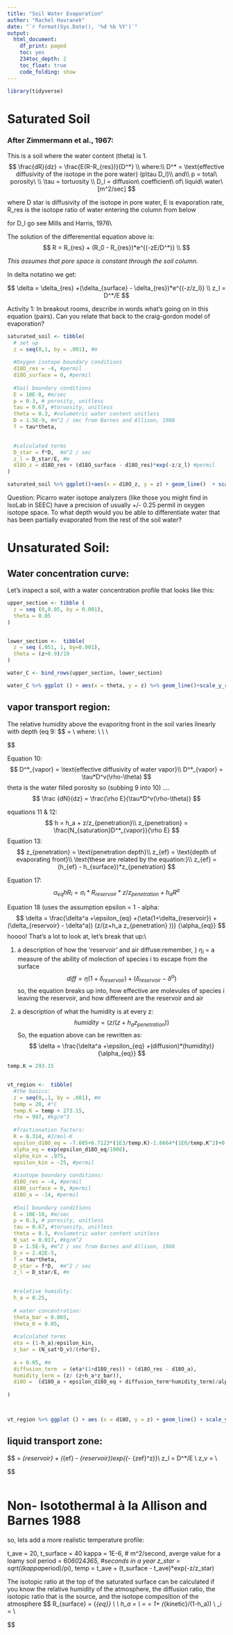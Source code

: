 ```yaml
---
title: "Soil Water Evaporation"
author: "Rachel Havranek"
date: "`r format(Sys.Date(), '%d %b %Y')`"
output:
  html_document: 
    df_print: paged
    toc: yes
    234toc_depth: 2
    toc_float: true
    code_folding: show
---
```



```r
library(tidyverse)
```




# Saturated Soil 
### After Zimmermann et al., 1967:
This is a soil where the water content (theta) is 1.  
$$
\frac{dR}{dz} = \frac{E(R-R_{res})}{D^*} \\
where:\\
D^* = \text{effective diffusivity of the isotope in the pore water} (p\tau D_l)\\
and\\
p = total\ porosity\ \\
\tau = tortuosity \\
D_l = diffusion\ coefficient\ of\ liquid\ water\ [m^2/sec]
$$

where D star is diffusivity of the isotope in pore water, E is evaporation rate, R_res is the isotope ratio of water entering the column from below

for D_l go see Mills and Harris, 1976\\

The solution of the differenential equation above is:
$$
R = R_{res} + (R_0 - R_{res})*e^{(-zE/D^*)} \\
$$

*This assumes that pore space is constant through the soil column.*

In delta notatino we get: 

$$
\delta  = \delta_{res} +(\delta_{surface} - \delta_{res})*e^{(-z/z_l)} \\
z_l = D^*/E
$$

Activity 1: In breakout rooms, describe in words what's going on in this equation (pairs). Can you relate that back to the craig-gordon model of evaporation?


```r
saturated_soil <- tibble(
  # set up 
  z = seq(0,1, by = .001), #m
  
  #Oxygen isotope boundary conditions
  d18O_res = -4, #permil
  d18O_surface = 0, #permil
  
  #Soil boundary conditions
  E = 10E-8, #m/sec
  p = 0.3, # porosity, unitless
  tau = 0.67, #toruosity, unitless
  theta = 0.3, #volumetric water content unitless
  D = 1.5E-9, #m^2 / sec from Barnes and Allison, 1988
  f = tau*theta,

  
  #calculated terms
  D_star = f*D,  #m^2 / sec
  z_l = D_star/E, #m
  d18O_z = d18O_res + (d18O_surface - d18O_res)*exp(-z/z_l) #permil
)

saturated_soil %>% ggplot()+aes(x = d18O_z, y = z) + geom_line()  + scale_y_reverse(limits = c(0.25, 0)) + scale_x_continuous(limits = c(-4,0))
```
Question: Picarro water isotope analyzers (like those you might find in IsoLab in SEEC) have a precision of usually +/- 0.25 permil in oxygen isotope space. To what depth would you be able to differentiate water that has been partially evaporated from the rest of the soil water? 


# Unsaturated Soil:

## Water concentration curve:
Let's inspect a soil, with a water concentration profile that looks like this: 
```r
upper_section <- tibble (
  z = seq (0,0.05, by = 0.001),
  theta = 0.05
)


lower_section <-  tibble(
  z = seq (.051, 1, by=0.001),
  theta = (z+0.9)/19
)

water_C <- bind_rows(upper_section, lower_section)

water_C %>% ggplot () + aes(x = theta, y = z) %>% geom_line()+scale_y_reverse()+scale_x_continuous(limits = c(0,.1))
```



## vapor transport region: 
The relative humidity above the evaporitng front in the soil varies linearly with depth (eq 9:
$$
\frac {dN}{dz} = \frac{\rho E}{D^*_{vapor}} \\
where: \\
\text {N = concentration of water vapor in the soil}\\
\text {rho = density of liquid water}\\

$$

Equation 10:
$$
D^*_{vapor} = \text{effective diffusivity of water vapor}\\
D^*_{vapor} = \tau*D^v(\rho-\theta)
$$
theta is the water filled porosity 
so (subbing 9 into 10) .... 
$$
\frac {dN}{dz} = \frac{\rho E}{\tau*D^v(\rho-\theta)}
$$




equations 11 & 12:
$$
h = h_a + z/z_{penetration}\\
z_{penetration} = \frac{N_{saturation}D^*_{vapor}}{\rho E}
$$
Equation 13:
$$
z_{penetration} = \text{penetration depth}\\
z_{ef} = \text{depth of evaporating front}\\
\text{these are related by the equation:}\\
z_{ef} = (h_{ef} - h_{surface})*z_{penetration}
$$


Equation 17: 
$$
\alpha_{eq}hR_l = \sigma_i*R_{reservoir}*z/z_{penetration} + h_aR^a
$$

Equation 18 (uses the assumption epsilon = 1 - alpha:
$$
\delta = \frac{\delta^a +\epsilon_{eq} +(\eta(1+\delta_{reservoir}) + (\delta_{reservoir} - \delta^a)) (z/(z+h_a z_{penetration} ))} {\alpha_{eq}}
$$
hoooo! That's a lot to look at, let's break that up:\\

1. a description of how the 'reservoir' and air diffuse:remember, } 
$\eta_i$ = a measure of the ability of molection of species i to escape from the surface
$$
diff = \eta(1+\delta_{reservoir}) + (\delta_{reservoir} - \delta^a)
$$
so, the equation breaks up into, how effective are molevules of species i leaving the reservoir, and how differeent are the reservoir and air 


1. a description of what the humidity is at every z:
$$
humidity = (z/(z+h_a z_{penetration} ))
$$
So, the equation above can be rewritten as: 
$$
\delta = \frac{\delta^a +\epsilon_{eq} +(diffusion)*(humidity)} {\alpha_{eq}}
$$

```r
temp.K = 293.15



```






```r

vt_region <-  tibble(
  #the basics: 
  z = seq(0,.1, by = .001), #m
  temp = 20, #°C
  temp.K = temp + 273.15,
  rho = 997, #kg/m^3
  
  #fractionation factors:
  R = 8.314, #J/mol-K
  epsilon_d18O_eq = -7.685+6.7123*(1E3/temp.K)-1.6664*(1E6/temp.K^2)+0.35041*(1E9/temp.K^3),
  alpha_eq = exp(epsilon_d18O_eq/1000),
  alpha_kin = .975, 
  epsilon_kin = -25, #permil
  
  #isotope boundary conditions: 
  d18O_res = -4, #permil
  d180_surface = 0, #permil
  d18O_a = -14, #permil
  
  #Soil boundary conditions
  E = 10E-10, #m/sec
  p = 0.3, # porosity, unitless
  tau = 0.67, #toruosity, unitless
  theta = 0.3, #volumetric water content unitless
  N_sat = 0.017, #kg/m^2
  D = 1.5E-9, #m^2 / sec from Barnes and Allison, 1988
  D_v = 2.42E-5,
  f = tau*theta,
  D_star = f*D,  #m^2 / sec
  z_l = D_star/E, #m
  

  #relative humidity: 
  h_a = 0.25, 
  
  # water concentration: 
  theta_bar = 0.065,
  theta_0 = 0.05,
  
  #calculated terms
  eta = (1-h_a)/epsilon_kin,
  z_bar = (N_sat*D_v)/(rho*E),
  
  a = 0.05, #m
  diffusion_term  = (eta*(1+d18O_res)) + (d18O_res - d18O_a),
  humidity_term = (z/ (z+h_a*z_bar)),
  d18O =  (d18O_a + epsilon_d18O_eq + diffusion_term*humidity_term)/alpha_eq
  
)



vt_region %>% ggplot () + aes (x = d18O, y = z) + geom_line() + scale_y_reverse()

```





## liquid transport zone: 

$$
\delta = \delta_{reservoir} + (\delta_{ef} - \delta_{reservoir})exp({- \int_{zef}^z)\frac{dz}{z_1 +z_v}}\\
z_l = D^*/E \\
z_v = \frac{\alpha_{eq}*\alpha_{kin}*D^*N_{sat}}{E\rho}  \\ 

$$



```r

```


# Non- Isotothermal à la Allison and Barnes 1988 

so, lets add a more realistic temperature profile: 

  t_ave = 20,
  t_surface = 40
  kappa = 1E-6, # m^2/second, averge value for a loamy soil
  period = 60*60*24*365, #seconds in a year
  z_star  = sqrt((kappa*period)/pi),
  temp = t_ave + (t_surface - t_ave)*exp(-z/z_star)










The isotopic ratio at the top of the saturated surface can be calculated if you know the relative humidity of the atmosphere, the diffusion ratio, the isotopic ratio that is the source, and the isotope composition of the atmosphere
$$
R_{surface}  = \frac{(1-h_a)\sigma R_{res} +h_aR_a)} {\alpha_{eq}} \\
\text{where:}\\
h_a = \text{relative humidity of the atmosphere}\\
\sigma = \text{diffusion ratio} = 1+ (\epsilon_{kinetic}/(1-h_a))  \\
\eta_i = \text{diffusion ratio excess}\\

$$









